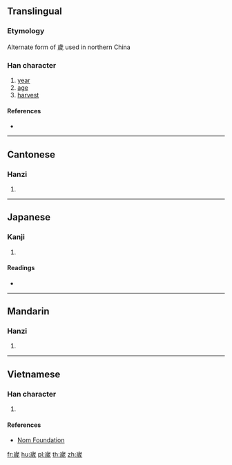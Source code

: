 {{character info/new}}
{{also|歲}}
==Translingual==

===Etymology===
Alternate form of 歲 used in northern China

===Han character===
{{Han char|rn=46|rad=山|as=09|sn=12|four=|canj=UIHH|ids=⿱山⿵戌𣥂}}

# [[year]]
# [[age]]
# [[harvest]]

====References====
* {{Han ref|kx=0316.381|dkj=08319|hdz=10785.110|uh=5D57|ud=23895}}

----

==Cantonese==

===Hanzi===
{{yue-hanzi|jyut=[[seoi3]]|y=seui3}}

# {{defn|lang=yue|sort=山09}}

----

==Japanese==

===Kanji===
{{ja-kanji|grade=|rs=山09}}

# {{defn|lang=ja|sort=山09}}

====Readings====
* {{ja-readings|on=[[せい]] (sei)|kun=}}

----

==Mandarin==

===Hanzi===
{{cmn-hanzi|pin=[[suì]] ([[sui4]])|wg=sui<sup>4</sup>}}

# {{defn|lang=cmn|sort=山09}}

----

==Vietnamese==

===Han character===
{{vi-readings|rs=山09|hanviet=tuế}}

# {{defn|lang=vi|sort=山09}}

====References====
* [http://nomfoundation.org/common/nom_details.php?codepoint=5d57 Nom Foundation]

[[fr:嵗]]
[[hu:嵗]]
[[pl:嵗]]
[[th:嵗]]
[[zh:嵗]]